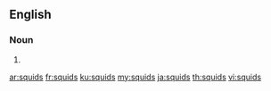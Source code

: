 ==English==

===Noun===
{{head|en|plural}}

# {{plural of|squid|lang=en}}

[[ar:squids]]
[[fr:squids]]
[[ku:squids]]
[[my:squids]]
[[ja:squids]]
[[th:squids]]
[[vi:squids]]